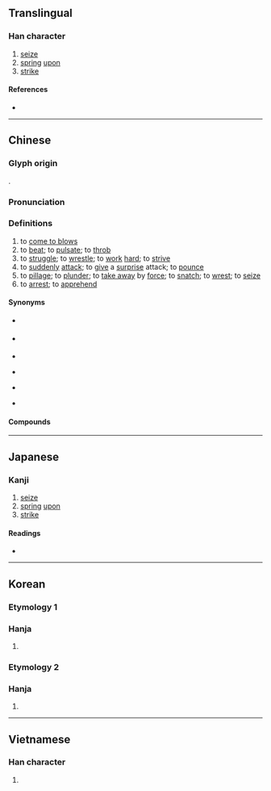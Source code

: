 {{character info}}
==Translingual==

===Han character===
{{Han char|rn=64|rad=手|as=10|sn=13|four=53042|canj=QIBI|ids=⿰扌尃}}

# [[seize]]
# [[spring]] [[upon]]
# [[strike]]

====References====
* {{Han ref|kx=0446.140|dkj=12466|dj=0796.340|hdz=31930.010|uh=640F|ud=25615|bh=B769|bd=46953}}

----

==Chinese==
{{zh-forms}}

===Glyph origin===
{{Han etym}}
{{Han compound|手|尃|c1=s|c2=p|t1=hand|ls=psc}}.

===Pronunciation===
{{zh-pron
|m=bó
|c=bok3
|mn=phok/qz,xm:pok
|mc=y
|oc=y
|cat=v
}}

===Definitions===
{{zh-hanzi}}

# to [[come to blows]]
# to [[beat]]; to [[pulsate]]; to [[throb]]
# to [[struggle]]; to [[wrestle]]; to [[work]] [[hard]]; to [[strive]]
# to [[suddenly]] [[attack]]; to [[give]] a [[surprise]] attack; to [[pounce]]
# to [[pillage]]; to [[plunder]]; to [[take away]] by [[force]]; to [[snatch]]; to [[wrest]]; to [[seize]]
# to [[arrest]]; to [[apprehend]]

====Synonyms====
* {{sense|to come to blows}} {{zh-l|對打}}
* {{sense|to beat}} {{zh-l|跳動}}
* {{sense|to struggle}}
{{zh-syn-saurus|盡力}}
* {{sense|to suddenly attack}} {{zh-l|突襲}}
* {{sense|to pillage}}
{{zh-syn-saurus|掠奪}}
* {{sense|to arrest}}
{{zh-syn-saurus|逮捕}}

====Compounds====
{{zh-der|弄鬼搏沙|徒搏|心搏|搏動|搏命|搏影|搏戰|搏手|搏手無策|搏拊|搏擊|搏杖|搏殺|搏煉|搏砂煉汞|搏膺|搏風|搏香弄粉|搏髀|搏鬥|放手一搏|獅子搏兔|相搏|肉搏|肉搏戰|脈搏|螳螂搏蟬}}

----

==Japanese==

===Kanji===
{{ja-kanji|grade=|rs=手10}}

# [[seize]]
# [[spring]] [[upon]]
# [[strike]]

====Readings====
* {{ja-readings|on=[[はく]] (haku)|kun=[[うつ]] (utsu), [[とる]] (toru)}}

----

==Korean==

===Etymology 1===

===Hanja===
{{ko-hanja/new|두드리다|두드릴|박}}

# {{rfdef|ko|sort=手10}}

===Etymology 2===

===Hanja===
{{ko-hanja/new|어깨|어깨|박}}

# {{rfdef|ko|sort=手10}}

----

==Vietnamese==

===Han character===
{{vi-hantu|[[vác]], [[bác]]|rs=手10}}

# {{rfdef|vi|sort=手10}}